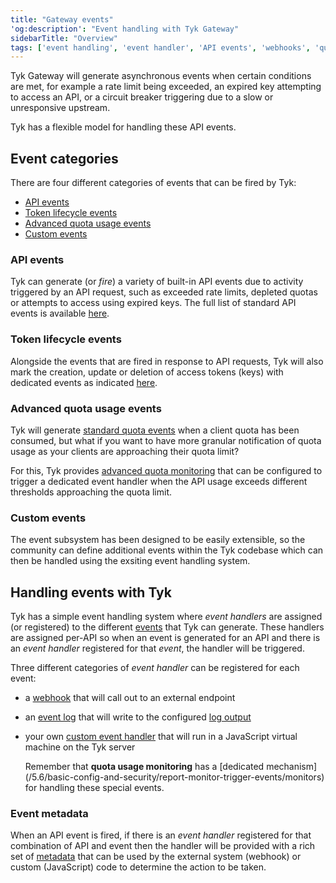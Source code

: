 ```yaml
---
title: "Gateway events"
'og:description': "Event handling with Tyk Gateway"
sidebarTitle: "Overview"
tags: ['event handling', 'event handler', 'API events', 'webhooks', 'quota monitor']
---
```


Tyk Gateway will generate asynchronous events when certain conditions are met, for example a rate limit being exceeded, an expired key attempting to access an API, or a circuit breaker triggering due to a slow or unresponsive upstream.

Tyk has a flexible model for handling these API events.

## Event categories

There are four different categories of events that can be fired by Tyk:
- [API events](/5.6/#api-events)
- [Token lifecycle events](/5.6/#token-lifecycle-events)
- [Advanced quota usage events](/5.6/#quota-usage-monitoring)
- [Custom events](/5.6/#custom-events)

### API events

Tyk can generate (or *fire*) a variety of built-in API events due to activity triggered by an API request, such as exceeded rate limits, depleted quotas or attempts to access using expired keys. The full list of standard API events is available [here](/5.6/basic-config-and-security/report-monitor-trigger-events/event-types#api-events).

### Token lifecycle events

Alongside the events that are fired in response to API requests, Tyk will also mark the creation, update or deletion of access tokens (keys) with dedicated events as indicated [here](/5.6/basic-config-and-security/report-monitor-trigger-events/event-types#token-lifecycle-events).

### Advanced quota usage events

Tyk will generate [standard quota events](/5.6/basic-config-and-security/report-monitor-trigger-events/event-types#standard-quota-events) when a client quota has been consumed, but what if you want to have more granular notification of quota usage as your clients are approaching their quota limit?

For this, Tyk provides [advanced quota monitoring](/5.6/basic-config-and-security/report-monitor-trigger-events/monitors) that can be configured to trigger a dedicated event handler when the API usage exceeds different thresholds approaching the quota limit.

### Custom events

The event subsystem has been designed to be easily extensible, so the community can define additional events within the Tyk codebase which can then be handled using the exsiting event handling system.

## Handling events with Tyk

Tyk has a simple event handling system where *event handlers* are assigned (or registered) to the different [events](/5.6/basic-config-and-security/report-monitor-trigger-events/event-types) that Tyk can generate. These handlers are assigned per-API so when an event is generated for an API and there is an *event handler* registered for that *event*, the handler will be triggered.

Three different categories of *event handler* can be registered for each event:
- a [webhook](/5.6/basic-config-and-security/report-monitor-trigger-events/webhooks) that will call out to an external endpoint
- an [event log](/5.6/product-stack/tyk-gateway/basic-config-and-security/report-monitor-and-trigger-events/log-handlers) that will write to the configured [log output](/5.6/log-data)
- your own [custom event handler](/5.6/basic-config-and-security/report-monitor-trigger-events/custom-handlers-javascript) that will run in a JavaScript virtual machine on the Tyk server



    <Note>
    Remember that <b>quota usage monitoring</b> has a [dedicated mechanism](/5.6/basic-config-and-security/report-monitor-trigger-events/monitors) for handling these special events.
    </Note>


### Event metadata

When an API event is fired, if there is an *event handler* registered for that combination of API and event then the handler will be provided with a rich set of [metadata](/5.6/basic-config-and-security/report-monitor-trigger-events/event-data) that can be used by the external system (webhook) or custom (JavaScript) code to determine the action to be taken.